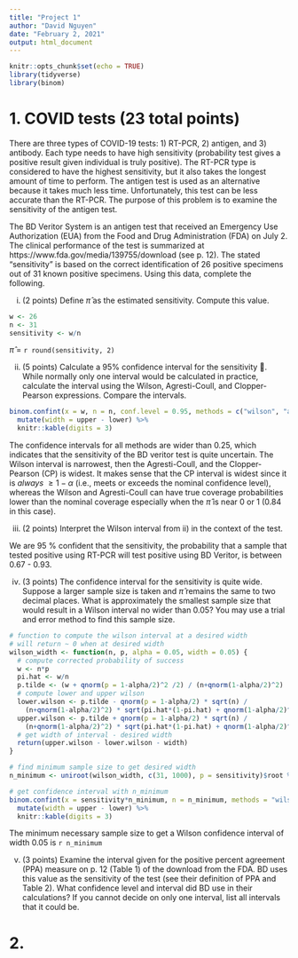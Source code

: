 ```yaml
---
title: "Project 1"
author: "David Nguyen"
date: "February 2, 2021"
output: html_document
---
```


```r
knitr::opts_chunk$set(echo = TRUE)
library(tidyverse)
library(binom)
```

# 1. COVID tests (23 total points)

There are three types of COVID-19 tests: 1) RT-PCR, 2) antigen, and 3) antibody. Each type needs to have high sensitivity (probability test gives a positive result given individual is truly positive). The RT-PCR type is considered to have the highest sensitivity, but it also takes the longest amount of time to perform. The antigen test is used as an alternative because it takes much less time. Unfortunately, this test can be less accurate than the RT-PCR. The purpose of this problem is to examine the sensitivity of the antigen test.

The BD Veritor System is an antigen test that received an Emergency Use Authorization (EUA) from the Food and Drug Administration (FDA) on July 2. The clinical performance of the test is summarized at https://www.fda.gov/media/139755/download (see p. 12). The stated “sensitivity” is based on the correct identification of 26 positive specimens out of 31 known positive specimens. Using this data, complete the following. 

i)	(2 points) Define $\hat\pi$  as the estimated sensitivity. Compute this value.  

```r
w <- 26
n <- 31
sensitivity <- w/n
```

$\hat\pi$ = `r round(sensitivity, 2)`

ii)	(5 points) Calculate a 95% confidence interval for the sensitivity . While normally only one interval would be calculated in practice, calculate the interval using the Wilson, Agresti-Coull, and Clopper-Pearson expressions. Compare the intervals.  

```r
binom.confint(x = w, n = n, conf.level = 0.95, methods = c("wilson", "ac", "exact")) %>% # Clopper-Peason is "exact"
  mutate(width = upper - lower) %>%
  knitr::kable(digits = 3)
```

The confidence intervals for all methods are wider than 0.25, which indicates that the sensitivity of the BD veritor test is quite uncertain. The Wilson interval is narrowest, then the Agresti-Coull, and the Clopper-Pearson (CP) is widest. It makes sense that the CP interval is widest since it is *always* $\geq 1-\alpha$ (i.e., meets or exceeds the nominal confidence level), whereas the Wilson and Agresti-Coull can have true coverage probabilities lower than the nominal coverage especially when the $\hat \pi$ is near 0 or 1 (0.84 in this case).

iii)	(2 points) Interpret the Wilson interval from ii) in the context of the test. 

We are 95 % confident that the sensitivity, the probability that a sample that tested positive using RT-PCR will test positive using BD Veritor, is between 0.67 - 0.93.

iv)	(3 points) The confidence interval for the sensitivity is quite wide. Suppose a larger sample size is taken and $\hat \pi$ remains the same to two decimal places. What is approximately the smallest sample size that would result in a Wilson interval no wider than 0.05? You may use a trial and error method to find this sample size.    

```r
# function to compute the wilson interval at a desired width 
# will return ~ 0 when at desired width
wilson_width <- function(n, p, alpha = 0.05, width = 0.05) {
  # compute corrected probability of success
  w <- n*p
  pi.hat <- w/n
  p.tilde <- (w + qnorm(p = 1-alpha/2)^2 /2) / (n+qnorm(1-alpha/2)^2)
  # compute lower and upper wilson
  lower.wilson <- p.tilde - qnorm(p = 1-alpha/2) * sqrt(n) / 
    (n+qnorm(1-alpha/2)^2) * sqrt(pi.hat*(1-pi.hat) + qnorm(1-alpha/2)^2/(4*n))
  upper.wilson <- p.tilde + qnorm(p = 1-alpha/2) * sqrt(n) / 
    (n+qnorm(1-alpha/2)^2) * sqrt(pi.hat*(1-pi.hat) + qnorm(1-alpha/2)^2/(4*n))
  # get width of interval - desired width
  return(upper.wilson - lower.wilson - width)
}

# find minimum sample size to get desired width
n_minimum <- uniroot(wilson_width, c(31, 1000), p = sensitivity)$root %>% ceiling()

# get confidence interval with n_minimum
binom.confint(x = sensitivity*n_minimum, n = n_minimum, methods = "wilson") %>% 
  mutate(width = upper - lower) %>%
  knitr::kable(digits = 3)
```

The minimum necessary sample size to get a Wilson confidence interval of width 0.05 is `r n_minimum`

v)	(3 points) Examine the interval given for the positive percent agreement (PPA) measure on p. 12 (Table 1) of the download from the FDA. BD uses this value as the sensitivity of the test (see their definition of PPA and Table 2). What confidence level and interval did BD use in their calculations? If you cannot decide on only one interval, list all intervals that it could be. 



# 2. 